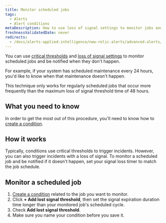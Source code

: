 ```yaml
---
title: Monitor scheduled jobs
tags:
  - Alerts
  - Alert conditions
metaDescription: How to use loss of signal settings to monitor jobs and be alerted when they don't happen.
freshnessValidatedDate: never
redirects:
  - /docs/alerts-applied-intelligence/new-relic-alerts/advanced-alerts/advanced-techniques/monitor-scheduled-jobs
---
```


You can use [critical thresholds](/docs/alerts-applied-intelligence/new-relic-alerts/advanced-alerts/advanced-techniques/set-thresholds-alert-condition) and [loss of signal settings](/docs/alerts-applied-intelligence/new-relic-alerts/alert-conditions/create-nrql-alert-conditions#signal-loss) to monitor scheduled jobs and be notified when they don't happen.

For example, if your system has scheduled maintenance every 24 hours, you'd like to know when that maintenance doesn't happen.

This technique only works for regularly scheduled jobs that occur more frequently than the maximum loss of signal threshold time of 48 hours.

## What you need to know

In order to get the most out of this procedure, you'll need to know how to [create a condition](/docs/alerts-applied-intelligence/new-relic-alerts/alert-conditions/create-alert-conditions).

## How it works

Typically, conditions use critical thresholds to trigger incidents. However, you can also trigger incidents with a loss of signal. To monitor a scheduled job and be notified if it doesn't happen, set your signal loss timer to match the job schedule.

## Monitor a scheduled job

1. [Create a condition](/docs/alerts-applied-intelligence/new-relic-alerts/alert-conditions/create-alert-conditions) related to the job you want to monitor.
2. Click <DNT>**+ Add lost signal threshold**</DNT>, then set the signal expiration duration time longer than your monitored job's scheduled cycle.
3. Check <DNT>**Add lost signal threshold**</DNT>.
4. Make sure you name your condition before you save it.
